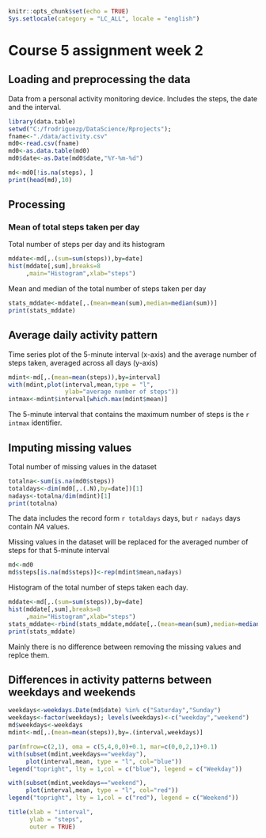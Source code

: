 

```{r setup, include=FALSE}
knitr::opts_chunk$set(echo = TRUE)
Sys.setlocale(category = "LC_ALL", locale = "english")

```

# Course 5 assignment week 2

## Loading and preprocessing the data

Data from a personal activity monitoring device. Includes the steps, the date
and the interval.


```{r}
library(data.table)
setwd("C:/frodriguezp/DataScience/Rprojects"); 
fname<-"./data/activity.csv"
md0<-read.csv(fname)
md0<-as.data.table(md0)
md0$date<-as.Date(md0$date,"%Y-%m-%d")

md<-md0[!is.na(steps), ]
print(head(md),10)
```


## Processing
### Mean of total steps taken per day
Total number of steps per day and its histogram
```{r}
mddate<-md[,.(sum=sum(steps)),by=date]
hist(mddate[,sum],breaks=8
     ,main="Histogram",xlab="steps")
```

Mean and median of the total number of steps taken per day
```{r}
stats_mddate<-mddate[,.(mean=mean(sum),median=median(sum))]
print(stats_mddate)
```

## Average daily activity pattern
Time series plot of the 5-minute interval (x-axis) and the average number of steps taken, averaged across all days (y-axis)
```{r}
mdint<-md[,.(mean=mean(steps)),by=interval]
with(mdint,plot(interval,mean,type = "l",
                ylab="average number of steps"))
intmax<-mdint$interval[which.max(mdint$mean)]

```

The 5-minute interval that contains the maximum number of steps
is the `r intmax` identifier.


## Imputing missing values

Total number of missing values in the dataset
```{r}
totalna<-sum(is.na(md0$steps))
totaldays<-dim(md0[,.(.N),by=date])[1]
nadays<-totalna/dim(mdint)[1]
print(totalna)

```
The data includes the record form `r totaldays` days, but `r nadays` days contain
*NA* values.

Missing values in the dataset will be replaced for the averaged number of steps
for that 5-minute interval

```{r}
md<-md0
md$steps[is.na(md$steps)]<-rep(mdint$mean,nadays)
```

Histogram of the total number of steps taken each day.
```{r}
mddate<-md[,.(sum=sum(steps)),by=date]
hist(mddate[,sum],breaks=8
     ,main="Histogram",xlab="steps")
stats_mddate<-rbind(stats_mddate,mddate[,.(mean=mean(sum),median=median(sum))])
print(stats_mddate)

```
Mainly there is no difference between removing the missing values and replce
them.

## Differences in activity patterns between weekdays and weekends


```{r}
weekdays<-weekdays.Date(md$date) %in% c("Saturday","Sunday")
weekdays<-factor(weekdays); levels(weekdays)<-c("weekday","weekend")
md$weekdays<-weekdays
mdint<-md[,.(mean=mean(steps)),by=.(interval,weekdays)]

par(mfrow=c(2,1), oma = c(5,4,0,0)+0.1, mar=c(0,0,2,1)+0.1)
with(subset(mdint,weekdays=="weekday"), 
     plot(interval,mean, type = "l", col="blue"))
legend("topright", lty = 1,col = c("blue"), legend = c("Weekday"))

with(subset(mdint,weekdays=="weekend"), 
     plot(interval,mean, type = "l", col="red"))
legend("topright", lty = 1,col = c("red"), legend = c("Weekend"))

title(xlab = "interval",
      ylab = "steps",
      outer = TRUE)

```
  







